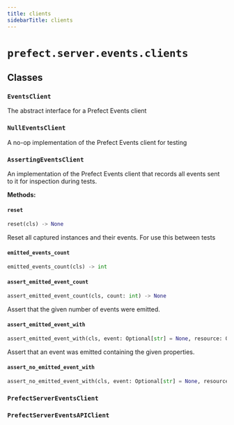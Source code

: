 ```yaml
---
title: clients
sidebarTitle: clients
---
```


# `prefect.server.events.clients`

## Classes

### `EventsClient` <sup><a href="https://github.com/PrefectHQ/prefect/blob/main/src/prefect/server/events/clients.py#L37" target="_blank"><Icon icon="github" size="14" /></a></sup>


The abstract interface for a Prefect Events client


### `NullEventsClient` <sup><a href="https://github.com/PrefectHQ/prefect/blob/main/src/prefect/server/events/clients.py#L55" target="_blank"><Icon icon="github" size="14" /></a></sup>


A no-op implementation of the Prefect Events client for testing


### `AssertingEventsClient` <sup><a href="https://github.com/PrefectHQ/prefect/blob/main/src/prefect/server/events/clients.py#L62" target="_blank"><Icon icon="github" size="14" /></a></sup>


An implementation of the Prefect Events client that records all events sent
to it for inspection during tests.


**Methods:**

#### `reset` <sup><a href="https://github.com/PrefectHQ/prefect/blob/main/src/prefect/server/events/clients.py#L80" target="_blank"><Icon icon="github" size="14" /></a></sup>

```python
reset(cls) -> None
```

Reset all captured instances and their events.  For use this between tests


#### `emitted_events_count` <sup><a href="https://github.com/PrefectHQ/prefect/blob/main/src/prefect/server/events/clients.py#L108" target="_blank"><Icon icon="github" size="14" /></a></sup>

```python
emitted_events_count(cls) -> int
```

#### `assert_emitted_event_count` <sup><a href="https://github.com/PrefectHQ/prefect/blob/main/src/prefect/server/events/clients.py#L112" target="_blank"><Icon icon="github" size="14" /></a></sup>

```python
assert_emitted_event_count(cls, count: int) -> None
```

Assert that the given number of events were emitted.


#### `assert_emitted_event_with` <sup><a href="https://github.com/PrefectHQ/prefect/blob/main/src/prefect/server/events/clients.py#L120" target="_blank"><Icon icon="github" size="14" /></a></sup>

```python
assert_emitted_event_with(cls, event: Optional[str] = None, resource: Optional[Dict[str, LabelValue]] = None, related: Optional[List[Dict[str, LabelValue]]] = None, payload: Optional[Dict[str, Any]] = None) -> None
```

Assert that an event was emitted containing the given properties.


#### `assert_no_emitted_event_with` <sup><a href="https://github.com/PrefectHQ/prefect/blob/main/src/prefect/server/events/clients.py#L199" target="_blank"><Icon icon="github" size="14" /></a></sup>

```python
assert_no_emitted_event_with(cls, event: Optional[str] = None, resource: Optional[Dict[str, LabelValue]] = None, related: Optional[List[Dict[str, LabelValue]]] = None, payload: Optional[Dict[str, Any]] = None) -> None
```

### `PrefectServerEventsClient` <sup><a href="https://github.com/PrefectHQ/prefect/blob/main/src/prefect/server/events/clients.py#L214" target="_blank"><Icon icon="github" size="14" /></a></sup>

### `PrefectServerEventsAPIClient` <sup><a href="https://github.com/PrefectHQ/prefect/blob/main/src/prefect/server/events/clients.py#L244" target="_blank"><Icon icon="github" size="14" /></a></sup>
